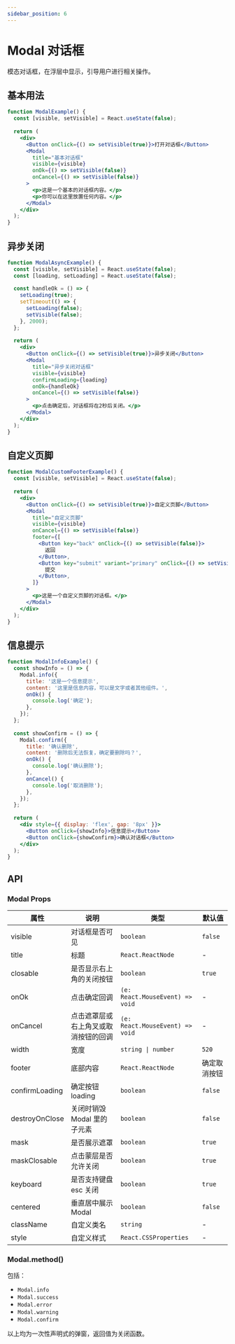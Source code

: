```yaml
---
sidebar_position: 6
---
```


# Modal 对话框

模态对话框，在浮层中显示，引导用户进行相关操作。

## 基本用法

```jsx live
function ModalExample() {
  const [visible, setVisible] = React.useState(false);
  
  return (
    <div>
      <Button onClick={() => setVisible(true)}>打开对话框</Button>
      <Modal
        title="基本对话框"
        visible={visible}
        onOk={() => setVisible(false)}
        onCancel={() => setVisible(false)}
      >
        <p>这是一个基本的对话框内容。</p>
        <p>你可以在这里放置任何内容。</p>
      </Modal>
    </div>
  );
}
```

## 异步关闭

```jsx live
function ModalAsyncExample() {
  const [visible, setVisible] = React.useState(false);
  const [loading, setLoading] = React.useState(false);
  
  const handleOk = () => {
    setLoading(true);
    setTimeout(() => {
      setLoading(false);
      setVisible(false);
    }, 2000);
  };
  
  return (
    <div>
      <Button onClick={() => setVisible(true)}>异步关闭</Button>
      <Modal
        title="异步关闭对话框"
        visible={visible}
        confirmLoading={loading}
        onOk={handleOk}
        onCancel={() => setVisible(false)}
      >
        <p>点击确定后，对话框将在2秒后关闭。</p>
      </Modal>
    </div>
  );
}
```

## 自定义页脚

```jsx live
function ModalCustomFooterExample() {
  const [visible, setVisible] = React.useState(false);
  
  return (
    <div>
      <Button onClick={() => setVisible(true)}>自定义页脚</Button>
      <Modal
        title="自定义页脚"
        visible={visible}
        onCancel={() => setVisible(false)}
        footer={[
          <Button key="back" onClick={() => setVisible(false)}>
            返回
          </Button>,
          <Button key="submit" variant="primary" onClick={() => setVisible(false)}>
            提交
          </Button>,
        ]}
      >
        <p>这是一个自定义页脚的对话框。</p>
      </Modal>
    </div>
  );
}
```

## 信息提示

```jsx live
function ModalInfoExample() {
  const showInfo = () => {
    Modal.info({
      title: '这是一个信息提示',
      content: '这里是信息内容，可以是文字或者其他组件。',
      onOk() {
        console.log('确定');
      },
    });
  };
  
  const showConfirm = () => {
    Modal.confirm({
      title: '确认删除',
      content: '删除后无法恢复，确定要删除吗？',
      onOk() {
        console.log('确认删除');
      },
      onCancel() {
        console.log('取消删除');
      },
    });
  };
  
  return (
    <div style={{ display: 'flex', gap: '8px' }}>
      <Button onClick={showInfo}>信息提示</Button>
      <Button onClick={showConfirm}>确认对话框</Button>
    </div>
  );
}
```

## API

### Modal Props

| 属性 | 说明 | 类型 | 默认值 |
| --- | --- | --- | --- |
| visible | 对话框是否可见 | `boolean` | `false` |
| title | 标题 | `React.ReactNode` | - |
| closable | 是否显示右上角的关闭按钮 | `boolean` | `true` |
| onOk | 点击确定回调 | `(e: React.MouseEvent) => void` | - |
| onCancel | 点击遮罩层或右上角叉或取消按钮的回调 | `(e: React.MouseEvent) => void` | - |
| width | 宽度 | `string \| number` | `520` |
| footer | 底部内容 | `React.ReactNode` | 确定取消按钮 |
| confirmLoading | 确定按钮 loading | `boolean` | `false` |
| destroyOnClose | 关闭时销毁 Modal 里的子元素 | `boolean` | `false` |
| mask | 是否展示遮罩 | `boolean` | `true` |
| maskClosable | 点击蒙层是否允许关闭 | `boolean` | `true` |
| keyboard | 是否支持键盘 esc 关闭 | `boolean` | `true` |
| centered | 垂直居中展示 Modal | `boolean` | `false` |
| className | 自定义类名 | `string` | - |
| style | 自定义样式 | `React.CSSProperties` | - |

### Modal.method()

包括：

- `Modal.info`
- `Modal.success`
- `Modal.error`
- `Modal.warning`
- `Modal.confirm`

以上均为一次性声明式的弹窗，返回值为关闭函数。